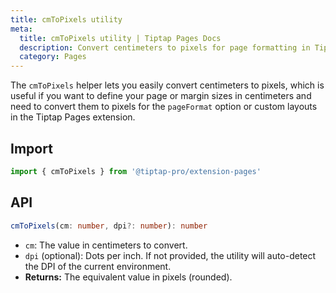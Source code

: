 ```yaml
---
title: cmToPixels utility
meta:
  title: cmToPixels utility | Tiptap Pages Docs
  description: Convert centimeters to pixels for page formatting in Tiptap Pages.
  category: Pages
---
```



The `cmToPixels` helper lets you easily convert centimeters to pixels, which is useful if you want to define your page or margin sizes in centimeters and need to convert them to pixels for the `pageFormat` option or custom layouts in the Tiptap Pages extension.

## Import

```js
import { cmToPixels } from '@tiptap-pro/extension-pages'
```

## API

```ts
cmToPixels(cm: number, dpi?: number): number
```

- `cm`: The value in centimeters to convert.
- `dpi` (optional): Dots per inch. If not provided, the utility will auto-detect the DPI of the current environment.
- **Returns:** The equivalent value in pixels (rounded).